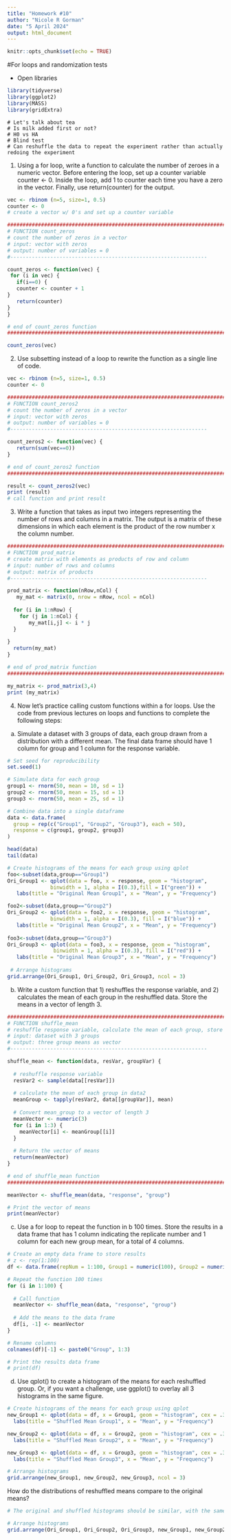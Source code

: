 ```yaml
---
title: "Homework #10"
author: "Nicole R Gorman"
date: "5 April 2024"
output: html_document
---
```


```r
knitr::opts_chunk$set(echo = TRUE)
```

#For loops and randomization tests  

* Open libraries
```r
library(tidyverse)
library(ggplot2)
library(MASS)
library(gridExtra)
```

```
# Let's talk about tea
# Is milk added first or not?
# H0 vs HA
# Blind test
# Can reshuffle the data to repeat the experiment rather than actually redoing the experiment
```

1. Using a for loop, write a function to calculate the number of zeroes in a numeric vector. Before entering the loop, set up a counter variable counter <- 0. Inside the loop, add 1 to counter each time you have a zero in the vector. Finally, use return(counter) for the output.

```r

vec <- rbinom (n=5, size=1, 0.5)
counter <- 0
# create a vector w/ 0's and set up a counter variable

##########################################################################
# FUNCTION count_zeros
# count the number of zeros in a vector
# input: vector with zeros
# output: number of variables = 0
#----------------------------------------------------------------

count_zeros <- function(vec) {
 for (i in vec) {
   if(i==0) {
   counter <- counter + 1
}
   return(counter)
}
}

# end of count_zeros function
##########################################################################

count_zeros(vec)

```

2. Use subsetting instead of a loop to rewrite the function as a single line of code.

```r

vec <- rbinom (n=5, size=1, 0.5)
counter <- 0

##########################################################################
# FUNCTION count_zeros2
# count the number of zeros in a vector
# input: vector with zeros
# output: number of variables = 0
#----------------------------------------------------------------

count_zeros2 <- function(vec) {
   return(sum(vec==0))
}

# end of count_zeros2 function
##########################################################################

result <- count_zeros2(vec)
print (result)
# call function and print result
```


3. Write a function that takes as input two integers representing the number of rows and columns in a matrix. The output is a matrix of these dimensions in which each element is the product of the row number x the column number.

```r

##########################################################################
# FUNCTION prod_matrix
# create matrix with elements as products of row and column
# input: number of rows and columns
# output: matrix of products
#----------------------------------------------------------------

prod_matrix <- function(nRow,nCol) {
   my_mat <- matrix(0, nrow = nRow, ncol = nCol)
  
  for (i in 1:nRow) {
    for (j in 1:nCol) {
       my_mat[i,j] <- i * j
  }
  
}
  return(my_mat)
}

# end of prod_matrix function
##########################################################################

my_matrix <- prod_matrix(3,4)
print (my_matrix)

```

4. Now let’s practice calling custom functions within a for loops. Use the code from previous lectures on loops and functions to complete the following steps:

a. Simulate a dataset with 3 groups of data, each group drawn from a distribution with a different mean. The final data frame should have 1 column for group and 1 column for the response variable.

```r

# Set seed for reproducibility
set.seed(1)

# Simulate data for each group
group1 <- rnorm(50, mean = 10, sd = 1)
group2 <- rnorm(50, mean = 15, sd = 1)
group3 <- rnorm(50, mean = 25, sd = 1)

# Combine data into a single dataframe
data <- data.frame(
  group = rep(c("Group1", "Group2", "Group3"), each = 50),
  response = c(group1, group2, group3)
)

head(data)
tail(data)

```

```r

# Create histograms of the means for each group using qplot
foo<-subset(data,group=="Group1")
Ori_Group1 <- qplot(data = foo, x = response, geom = "histogram", 
              binwidth = 1, alpha = I(0.3),fill = I("green")) +
   labs(title = "Original Mean Group1", x = "Mean", y = "Frequency")

foo2<-subset(data,group=="Group2")
Ori_Group2 <- qplot(data = foo2, x = response, geom = "histogram", 
              binwidth = 1, alpha = I(0.3), fill = I("blue")) +
   labs(title = "Original Mean Group2", x = "Mean", y = "Frequency")
 
foo3<-subset(data,group=="Group3")
Ori_Group3 <- qplot(data = foo3, x = response, geom = "histogram", 
               binwidth = 1, alpha = I(0.3), fill = I("red")) +
   labs(title = "Original Mean Group3", x = "Mean", y = "Frequency")
 
 # Arrange histograms
grid.arrange(Ori_Group1, Ori_Group2, Ori_Group3, ncol = 3)
```


b. Write a custom function that 1) reshuffles the response variable, and 2) calculates the mean of each group in the reshuffled data. Store the means in a vector of length 3.

```r
##########################################################################
# FUNCTION shuffle_mean
# reshuffle response variable, calculate the mean of each group, store the means in a vector of length 3.
# input: dataset with 3 groups
# output: three group means as vector
#----------------------------------------------------------------

shuffle_mean <- function(data, resVar, groupVar) {
   
  # reshuffle response variable
  resVar2 <- sample(data[[resVar]])
   
  # calculate the mean of each group in data2
  meanGroup <- tapply(resVar2, data[[groupVar]], mean)
  
  # Convert mean_group to a vector of length 3
  meanVector <- numeric(3)
  for (i in 1:3) {
    meanVector[i] <- meanGroup[[i]]
  }
  
  # Return the vector of means
  return(meanVector)
}

# end of shuffle_mean function
##########################################################################

meanVector <- shuffle_mean(data, "response", "group")

# Print the vector of means
print(meanVector)

```


c. Use a for loop to repeat the function in b 100 times. Store the results in a data frame that has 1 column indicating the replicate number and 1 column for each new group mean, for a total of 4 columns.

```r

# Create an empty data frame to store results
# z <- rep(1:100)
df <- data.frame(repNum = 1:100, Group1 = numeric(100), Group2 = numeric(100), Group3 = numeric(100))

# Repeat the function 100 times
for (i in 1:100) {
  
  # Call function
  meanVector <- shuffle_mean(data, "response", "group")
  
  # Add the means to the data frame
  df[i, -1] <- meanVector
}

# Rename columns
colnames(df)[-1] <- paste0("Group", 1:3)

# Print the results data frame
# print(df)

```


d. Use qplot() to create a histogram of the means for each reshuffled group. Or, if you want a challenge, use ggplot() to overlay all 3 histograms in the same figure. 

```r

# Create histograms of the means for each group using qplot
new_Group1 <- qplot(data = df, x = Group1, geom = "histogram", cex = .3, binwidth = 1, alpha = I(0.3),fill =I ("green"), show.legend = FALSE) 
  labs(title = "Shuffled Mean Group1", x = "Mean", y = "Frequency")

new_Group2 <- qplot(data = df, x = Group2, geom = "histogram", cex = .3, binwidth = 1, alpha = I(0.3), fill = I("blue"), show.legend = FALSE) 
  labs(title = "Shuffled Mean Group2", x = "Mean", y = "Frequency")

new_Group3 <- qplot(data = df, x = Group3, geom = "histogram", cex = .3, binwidth = 1, alpha = I(0.3), fill = I("red"), show.legend = FALSE) 
  labs(title = "Shuffled Mean Group3", x = "Mean", y = "Frequency")

# Arrange histograms
grid.arrange(new_Group1, new_Group2, new_Group3, ncol = 3)
```

How do the distributions of reshuffled means compare to the original means?

```r
# The original and shuffled histograms should be similar, with the same mean and sd assuming that 50 is an adequate sample size.

# Arrange histograms
grid.arrange(Ori_Group1, Ori_Group2, Ori_Group3, new_Group1, new_Group2, new_Group3, ncol = 3)
```